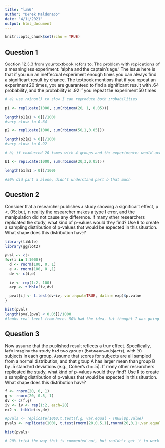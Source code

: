 ```yaml
---
title: "lab6"
author: "Derek Maldonado"
date: "4/11/2021"
output: html_document
---
```


```r
knitr::opts_chunk$set(echo = TRUE)
```

## Question 1
Section 12.3.3 from your textbook refers to: The problem with replications of a meaningless experiment: ‘alpha and the captain’s age.’ The issue here is that if you run an ineffectual experiment enough times you can always find a significant result by chance. The textbook mentions that if you repeat an experiment 20 times, you are guaranteed to find a significant result with .64 probability, and the probability is .92 if you repeat the experiment 50 times

```r
# a) use rbinom() to show I can reproduce both probabilities

p1 <- replicate(1000, sum(rbinom(20, 1, 0.05)))

length(p1[p1 > 0])/1000
#very close to 0.64

p2 <- replicate(1000, sum(rbinom(50,1,0.05)))

length(p2[p2 > 0])/1000
#very close to 0.92

# b) if conducted 20 times with 4 groups and the experimenter would accept a sig result from any contrast, what would be probability of finding a sig result here?

b1 <- replicate(1000, sum(rbinom(20,3,0.05)))

length(b1[b1 > 0])/1000

#50% did part a alone, didn't understand part b that much
```

## Question 2
Consider that a researcher publishes a study showing a significant effect, p <. 05; but, in reality the researcher makes a type I error, and the manipulation did not cause any difference. If many other researchers replicated the study, what kind of p-values would they find? Use R to create a sampling distribution of p-values that would be expected in this situation. What shape does this distribution have?

```r
library(tibble)
library(ggplot2)

pval <- c()
for(i in 1:1000){
  d <- rnorm(100, 0, 1)
  e <- rnorm(100, 0 ,1)
  dv <- c(d,e)

  iv <- rep(1:2, 100)
  exp <- tibble(iv,dv)

  pval[i] <- t.test(dv~iv, var.equal=TRUE, data = exp)$p.value
}

hist(pval)
length(pval[pval < 0.05])/1000
#looks real level from here. 50% had the idea, but thought I was going to need to ggplot it and messed up that part

```

## Question 3
Now assume that the published result reflects a true effect. Specifically, let’s imagine the study had two groups (between-subjects), with 20 subjects in each group. Assume that scores for subjects are all sampled from a normal distribution, and that group A has larger mean than group B by .5 standard deviations (e.g., Cohen’s d = .5). If many other researchers replicated the study, what kind of p-values would they find? Use R to create a sampling distribution of p-values that would be expected in this situation. What shape does this distribution have?

```r
f <- rnorm(20, 0, 1)
g <- rnorm(20, 0.5, 1)
dv <- c(f,g)
iv <- iv <- rep(1:2, each=20)
ex2 <- tibble(iv,dv)

#pvals <- replicate(1000,t.test(f,g, var.equal = TRUE)$p.value)
pvals <- replicate(1000, t.test(rnorm(20,0.5,1),rnorm(20,0,1),var.equal = TRUE)$p.value)

hist(pvals)

# 20% tried the way that is commented out, but couldn't get it to work at all, just give big chunk in the histogram
```

